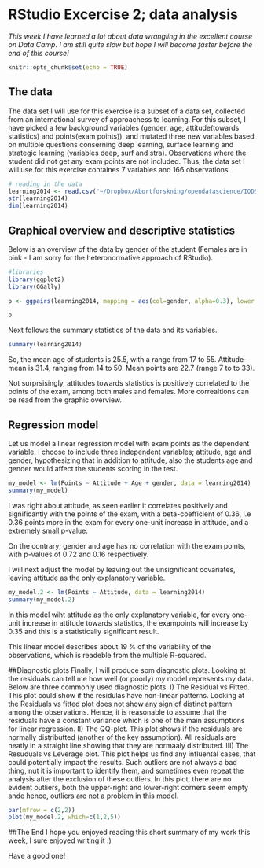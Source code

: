 # RStudio Excercise 2; data analysis

*This week I have learned a lot about data wrangling in the excellent course on Data Camp. I am still quite slow but hope I will become faster before the end of this course!*

```r
knitr::opts_chunk$set(echo = TRUE)

```
## The data
The data set I will use for this exercise is a subset of a data set, collected from an international survey of approachess to learning. For this subset, I have picked a few background variables (gender, age, attitude(towards statistics) and points(exam points)), and mutated three new variables based on multiple questions conserning deep learning, surface learning and strategic learning (variables deep, surf and stra). Observations where the student did not get any exam points are not included.
Thus, the data set I will use for this exercise containes 7 variables and 166 observations.

```r
# reading in the data
learning2014 <- read.csv("~/Dropbox/Abortforskning/opendatascience/IODS_project/data/learning2014.csv", header=TRUE, sep=",")
str(learning2014)
dim(learning2014)
```
## Graphical overview and descriptive statistics
Below is an overview of the data by gender of the student (Females are in pink - I am sorry for the heteronormative approach of RStudio).
```r
#libraries
library(ggplot2)
library(GGally)

p <- ggpairs(learning2014, mapping = aes(col=gender, alpha=0.3), lower = list(combo = wrap("facethist", bins = 20)))

p
```
Next follows the summary statistics of the data and its variables. 

```r
summary(learning2014)

```
So, the mean age of students is 25.5, with a range from 17 to 55. Attitude-mean is 31.4, ranging from 14 to 50. Mean points are 22.7 (range 7 to to 33).

Not surprsisingly, attitudes towards statistics is positively correlated to the points of the exam, among both males and females. More correaltions can be read from the graphic overview.

## Regression model
Let us model a linear regression model with exam points as the dependent variable. I choose to include three independent variables; attitude, age and gender, hypothesizing that in addition to attitude, also the students age and gender would affect the students scoring in the test.
```r

my_model <- lm(Points ~ Attitude + Age + gender, data = learning2014)
summary(my_model)

```
I was right about attitude, as seen earlier it correlates positively and significantly with the points of the exam, with a beta-coefficient of 0.36, i.e 0.36 points more in the exam for every one-unit increase in attitude, and a extremely small p-value.


On the contrary; gender and age has no correlation with the exam points, with p-values of 0.72 and 0.16 respectively.

I will next adjust the model by leaving out the unsignificant covariates, leaving attitude as the only explanatory variable.

```r
my_model.2 <- lm(Points ~ Attitude, data = learning2014)
summary(my_model.2)


```
In this model wiht attitude as the only explanatory variable, for every one-unit increase in attitude towards statistics, the exampoints will increase by 0.35 and this is a statistically significant result. 

This linear model describes about 19 % of the variability of the observations, which is readeble from the multiple R-squared.

##Diagnostic plots
Finally, I will produce som diagnostic plots. Looking at the residuals can tell me how well (or poorly) my model represents my data. 
Below are three commonly used diagnostic plots. 
I) The Residual vs Fitted. This plot could show if the residulas have non-linear patterns. Looking at the Residuals vs fitted plot does not show any sign of distinct pattern among the observations. Hence, it is reasonable to assume that the residuals have a constant variance which is one of the main assumptions for linear regression.
II) The QQ-plot. This plot shows if the residuals are normally distributted (another of the key assumption). All residuals are neatly in a straight line showing that they are normaaly distributed. 
III) The Resuduals vs Leverage plot. This plot helps us find any influental cases, that could potentially impact the results. Such outliers are not always a bad thing, nut it is important to identify them, and sometimes even repeat the analysis after the exclusion of these outliers. In this plot, there are no evident outliers, both the upper-right and lower-right corners seem empty ande hence, outliers are not a problem in this model. 

```r

par(mfrow = c(2,2)) 
plot(my_model.2, which=c(1,2,5))
```
##The End
I hope you enjoyed reading this short summary of my work this week, I sure enjoyed writing it :)

Have a good one!